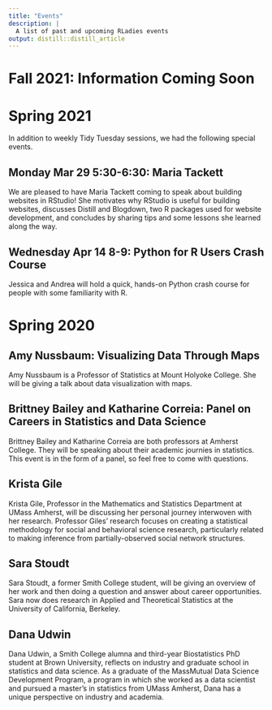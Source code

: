 ```yaml
---
title: "Events"
description: |
  A list of past and upcoming RLadies events
output: distill::distill_article
---
```


# Fall 2021: Information Coming Soon

# Spring 2021

In addition to weekly Tidy Tuesday sessions, we had the following special events.

## Monday Mar 29 5:30-6:30: Maria Tackett 
We are pleased to have Maria Tackett coming to speak about building websites in RStudio! She motivates why RStudio is useful for building websites, discusses Distill and Blogdown, two R packages used for website development, and concludes by sharing tips and some lessons she learned along the way.

## Wednesday Apr 14 8-9: Python for R Users Crash Course
Jessica and Andrea will hold a quick, hands-on Python crash course for people with some familiarity with R. 

# Spring 2020

## Amy Nussbaum: Visualizing Data Through Maps
Amy Nussbaum is a Professor of Statistics at Mount Holyoke College. She will be giving a talk about data visualization with maps. 

## Brittney Bailey and Katharine Correia: Panel on Careers in Statistics and Data Science
Brittney Bailey and Katharine Correia are both professors at Amherst College. They will be speaking about their academic journies in statistics. This event is in the form of a panel, so feel free to come with questions.

## Krista Gile
Krista Gile, Professor in the Mathematics and Statistics Department at UMass Amherst, will be discussing her personal journey interwoven with her research. Professor Giles' research focuses on creating a statistical methodology for social and behavioral science research, particularly related to making inference from partially-observed social network structures.

## Sara Stoudt
Sara Stoudt, a former Smith College student, will be giving an overview of her work and then doing a question and answer about career opportunities. Sara now does research in Applied and Theoretical Statistics at the University of California, Berkeley.

## Dana Udwin
Dana Udwin, a Smith College alumna and third-year Biostatistics PhD student at Brown University, reflects on industry and graduate school in statistics and data science. As a graduate of the MassMutual Data Science Development Program, a program in which she worked as a data scientist and pursued a master's in statistics from UMass Amherst, Dana has a unique perspective on industry and academia.




